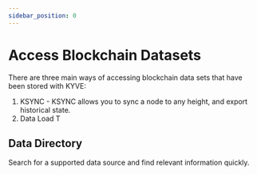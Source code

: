 ```yaml
---
sidebar_position: 0
---
```


# Access Blockchain Datasets

There are three main ways of accessing blockchain data sets that have been stored with KYVE:
1. KSYNC - KSYNC allows you to sync a node to any height, and export historical state.
2. Data Load T



## Data Directory

Search for a supported data source and find relevant information quickly.

<DataDirectory />
